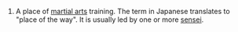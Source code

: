 #A place of [[martial arts]] training.  The term in Japanese translates to "place of the way".  It is usually led by one or more [[sensei]].